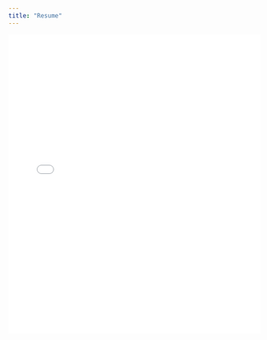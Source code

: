 ```yaml
---
title: "Resume"
---
```


<center>
<embed src="resume/Resume_Yun_He.pdf" height="600px" width="100%"/>
</center>